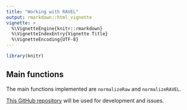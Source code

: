 ```yaml
---
title: "Working with RAVEL"
output: rmarkdown::html_vignette
vignette: >
  %\VignetteEngine{knitr::rmarkdown}
  %\VignetteIndexEntry{Vignette Title}
  %\VignetteEncoding{UTF-8}
---
```




```r
library(knitr)
```



## Main functions
The main functions implemented are `normalizeRaw` and `normalizeRAVEL`. 

[This GitHub repository](https://github.com/jfortin1/RAVEL) will be used for development and issues. 
